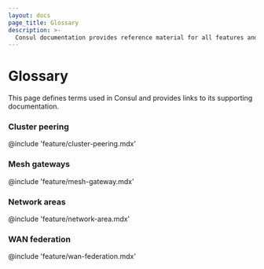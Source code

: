 ```yaml
---
layout: docs
page_title: Glossary
description: >-
  Consul documentation provides reference material for all features and options available in Consul.
---
```


# Glossary

This page defines terms used in Consul and provides links to its supporting documentation.

### Cluster peering

@include 'feature/cluster-peering.mdx'

### Mesh gateways

@include 'feature/mesh-gateway.mdx'

### Network areas

@include 'feature/network-area.mdx'

### WAN federation

@include 'feature/wan-federation.mdx'


